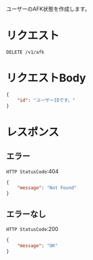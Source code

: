 ユーザーのAFK状態を作成します。

# リクエスト
```
DELETE /v1/afk
```

# リクエストBody
```json
{
    "id": "ユーザーIDです。"
}
```

# レスポンス

## エラー

`HTTP StatusCode`:404

```json
{
    "message": "Not Found"
}
```

## エラーなし

`HTTP StatusCode`:200

```json
{
    "message": "OK"
}
```
